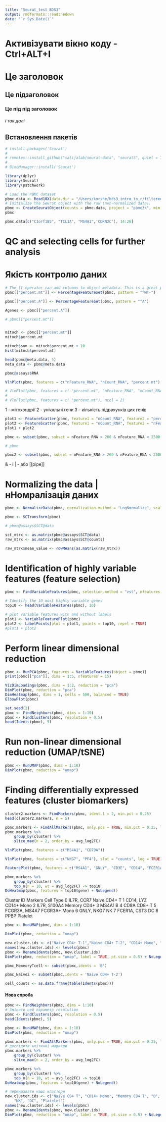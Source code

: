 ```yaml
---
title: "Seurat_test BDS3"
output: rmdformats::readthedown
date: "`r Sys.Date()`"
---
```


Активізувати вікно коду - Ctrl+ALT+I
=
# Це заголовок
## Це підзаголовок
### Це під під заголовок 

###### і так далі 

## Встановлення пакетів

```r
# install.packages('Seurat')
# 
# remotes::install_github("satijalab/seurat-data", "seurat5", quiet = TRUE)
# 
# BiocManager::install('Seurat')

```

```r

library(dplyr)
library(Seurat)
library(patchwork)

# Load the PBMC dataset
pbmc.data <- Read10X(data.dir = "/Users/korshe/bds3_intro_to_r/filtered_gene_bc_matrices/hg19/")
# Initialize the Seurat object with the raw (non-normalized data).
pbmc <- CreateSeuratObject(counts = pbmc.data, project = "pbmc3k", min.cells = 3, min.features = 200)
pbmc

```


```r
pbmc.data[c("C1orf185", "TCL1A", "MS4A1",'CDKN2C'), 14:26]
```


# QC and selecting cells for further analysis 
# Якість контролю даних 

```r
# The [[ operator can add columns to object metadata. This is a great place to stash QC stats
pbmc[["percent.mt"]] <- PercentageFeatureSet(pbmc, pattern = "^MT-")

pbmc[["percent.A"]] <- PercentageFeatureSet(pbmc, pattern = "^A")

Agenes <- pbmc[["percent.A"]]

# pbmc[["percent.mt"]]


mitoch <- pbmc[["percent.mt"]]
mitoch$percent.mt

mitoch$sum <- mitoch$percent.mt + 10
hist(mitoch$percent.mt)

```


```r
head(pbmc@meta.data, 5)
meta_data <- pbmc@meta.data

pbmc@assays$RNA

```


```r
VlnPlot(pbmc, features = c("nFeature_RNA", "nCount_RNA", "percent.mt"), ncol = 3, pt.size = 0.01 )

# VlnPlot(pbmc, features = c( "percent.mt", "nFeature_RNA", "nCount_RNA"), ncol = 2)
# 
# VlnPlot(pbmc, features = c( "percent.mt"), ncol = 2)

```

1 - мітохондрії
2 - унікальні гени
3 - кількість підрахунків цих генів

```r
plot1 <- FeatureScatter(pbmc, feature1 = "nCount_RNA", feature2 = "percent.mt")
plot2 <- FeatureScatter(pbmc, feature1 = "nCount_RNA", feature2 = "nFeature_RNA")
plot1 + plot2
```

```r

pbmc <- subset(pbmc, subset = nFeature_RNA > 200 & nFeature_RNA < 2500 & percent.mt < 5 )

# pbmc

pbmc2 <- subset(pbmc, subset = nFeature_RNA > 200 & nFeature_RNA < 2500 & percent.mt < 5 & nCount_RNA < 5000 & nCount_RNA > 1000 )


```

& - і 
| - або [[pipe]]

# Normalizing the data | нНомралізація даних

```r
pbmc <- NormalizeData(pbmc, normalization.method = "LogNormalize", scale.factor = 10000)

pbmc <- SCTransform(pbmc)

```

```r
# pbmc@assays$SCT@data

sct_mtrx <- as.matrix(pbmc@assays$SCT@data)
raw_mtrx <- as.matrix(pbmc@assays$SCT@counts)

raw_mtrx$mean_value <- rowMeans(as.matrix(raw_mtrx))

```

# Identification of highly variable features (feature selection)


```r
pbmc <- FindVariableFeatures(pbmc, selection.method = "vst", nfeatures = 2000)

# Identify the 10 most highly variable genes
top10 <- head(VariableFeatures(pbmc), 10)

# plot variable features with and without labels
plot1 <- VariableFeaturePlot(pbmc)
plot2 <- LabelPoints(plot = plot1, points = top10, repel = TRUE)
#plot1 + plot2
```

# Perform linear dimensional reduction
```r
pbmc <- RunPCA(pbmc, features = VariableFeatures(object = pbmc))
print(pbmc[["pca"]], dims = 1:5, nfeatures = 15)

VizDimLoadings(pbmc, dims = 1:2, reduction = "pca")
DimPlot(pbmc, reduction = "pca")
DimHeatmap(pbmc, dims = 1, cells = 500, balanced = TRUE)
ElbowPlot(pbmc)

```

```r
set.seed(2)
pbmc <- FindNeighbors(pbmc, dims = 1:10)
pbmc <- FindClusters(pbmc, resolution = 0.5)
head(Idents(pbmc), 5)
```

# Run non-linear dimensional reduction (UMAP/tSNE)

```r
pbmc <- RunUMAP(pbmc, dims = 1:10)
DimPlot(pbmc, reduction = "umap")

```
# Finding differentially expressed features (cluster biomarkers)

```r
cluster2.markers <- FindMarkers(pbmc, ident.1 = 2, min.pct = 0.25)
head(cluster2.markers, n = 5)
```

```r
pbmc.markers <- FindAllMarkers(pbmc, only.pos = TRUE, min.pct = 0.25, logfc.threshold = 0.25)
pbmc.markers %>%
    group_by(cluster) %>%
    slice_max(n = 2, order_by = avg_log2FC)
```

```r
VlnPlot(pbmc, features = c("MS4A1", "CD79A"))

```



```r
VlnPlot(pbmc, features = c("NKG7", "PF4"), slot = "counts", log = TRUE)

```

```r
FeaturePlot(pbmc, features = c("MS4A1", "GNLY", "CD3E", "CD14", "FCER1A", "FCGR3A", "LYZ", "PPBP",  "CD8A"))
```

```r
pbmc.markers %>%
    group_by(cluster) %>%
    top_n(n = 10, wt = avg_log2FC) -> top10
DoHeatmap(pbmc, features = top10$gene) + NoLegend()
```

Cluster ID	Markers	Cell Type
0	IL7R, CCR7	Naive CD4+ T
1	CD14, LYZ	CD14+ Mono
2	IL7R, S100A4	Memory CD4+
3	MS4A1	B
4	CD8A	CD8+ T
5	FCGR3A, MS4A7	FCGR3A+ Mono
6	GNLY, NKG7	NK
7	FCER1A, CST3	DC
8	PPBP	Platelet

```r
pbmc <- RunUMAP(pbmc, dims = 1:10)

DimPlot(pbmc, reduction = "umap")

```

```r
new.cluster.ids <- c("Naive CD4+ T-1","Naive CD4+ T-2", "CD14+ Mono", "Memory CD4+ T", "B", "CD8+ T", "FCGR3A+ Mono",  "NK", "DC", "Platelet")
names(new.cluster.ids) <- levels(pbmc)
pbmc <- RenameIdents(pbmc, new.cluster.ids)
DimPlot(pbmc, reduction = "umap", label = TRUE, pt.size = 0.5) + NoLegend()
```

```r
pbmc_MemeoryTcell <- subset(pbmc,idents = 'B')

pbmc_Naive2 <- subset(pbmc,idents = 'Naive CD4+ T-2')

```

```r
cell_counts <- as.data.frame(table(Idents(pbmc)))
```

#### Нова спроба ####
```r
pbmc <- FindNeighbors(pbmc, dims = 1:10)
# Змінити цей параметр resolution
pbmc <- FindClusters(pbmc, resolution = 0.5)
head(Idents(pbmc), 5)

pbmc <- RunUMAP(pbmc, dims = 1:10)
DimPlot(pbmc, reduction = "umap")

pbmc.markers <- FindAllMarkers(pbmc, only.pos = TRUE, min.pct = 0.25, logfc.threshold = 0.25)
# дослідити клітинні маркери
pbmc.markers %>%
    group_by(cluster) %>%
    slice_max(n = 2, order_by = avg_log2FC)

pbmc.markers %>%
    group_by(cluster) %>%
    top_n(n = 10, wt = avg_log2FC) -> top10
DoHeatmap(pbmc, features = top10$gene) + NoLegend()

# переназвати наші кластери
new.cluster.ids <- c("Naive CD4 T", "CD14+ Mono", "Memory CD4 T", "B", "CD8 T", "FCGR3A+ Mono",
    "NK", "DC", "Platelet")
names(new.cluster.ids) <- levels(pbmc)
pbmc <- RenameIdents(pbmc, new.cluster.ids)
DimPlot(pbmc, reduction = "umap", label = TRUE, pt.size = 0.5) + NoLegend()
```


